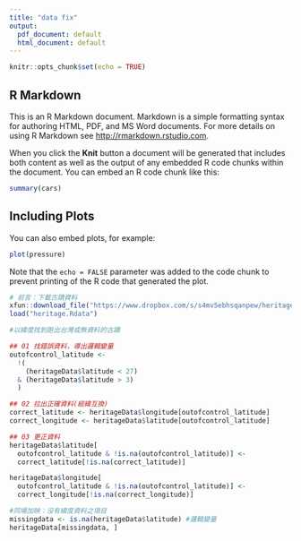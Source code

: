 ```yaml
---
title: "data fix"
output:
  pdf_document: default
  html_document: default
---
```


```r
knitr::opts_chunk$set(echo = TRUE)
```

## R Markdown

This is an R Markdown document. Markdown is a simple formatting syntax for authoring HTML, PDF, and MS Word documents. For more details on using R Markdown see <http://rmarkdown.rstudio.com>.

When you click the **Knit** button a document will be generated that includes both content as well as the output of any embedded R code chunks within the document. You can embed an R code chunk like this:

```r
summary(cars)
```

## Including Plots

You can also embed plots, for example:

```r
plot(pressure)
```

Note that the `echo = FALSE` parameter was added to the code chunk to prevent printing of the R code that generated the plot.


```r
# 前言：下載古蹟資料
xfun::download_file("https://www.dropbox.com/s/s4mv5ebhsqanpew/heritage.Rdata?dl=1", mode="wb")
load("heritage.Rdata")
```

```r
#以緯度找到跑出台灣或無資料的古蹟

## 01 找錯誤資料，導出邏輯變量
outofcontrol_latitude <- 
  !(
    (heritageData$latitude < 27)
  & (heritageData$latitude > 3)
  )

## 02 拉出正確資料(經緯互換)
correct_latitude <- heritageData$longitude[outofcontrol_latitude]
correct_longitude <- heritageData$latitude[outofcontrol_latitude]

## 03 更正資料
heritageData$latitude[
  outofcontrol_latitude & !is.na(outofcontrol_latitude)] <- 
  correct_latitude[!is.na(correct_latitude)]

heritageData$longitude[
  outofcontrol_latitude & !is.na(outofcontrol_latitude)] <-
  correct_longitude[!is.na(correct_longitude)]
```

```r
#同場加映：沒有緯度資料之項目
missingdata <- is.na(heritageData$latitude) #邏輯變量
heritageData[missingdata, ]
```


